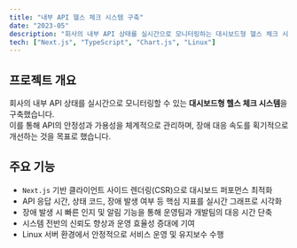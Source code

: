 ```yaml
---
title: "내부 API 헬스 체크 시스템 구축"
date: "2023-05"
description: "회사의 내부 API 상태를 실시간으로 모니터링하는 대시보드형 헬스 체크 시스템 개발"
tech: ["Next.js", "TypeScript", "Chart.js", "Linux"]
---
```


## 프로젝트 개요
회사의 내부 API 상태를 실시간으로 모니터링할 수 있는 **대시보드형 헬스 체크 시스템**을 구축했습니다.  
이를 통해 API의 안정성과 가용성을 체계적으로 관리하며, 장애 대응 속도를 획기적으로 개선하는 것을 목표로 했습니다.

## 주요 기능
- `Next.js` 기반 클라이언트 사이드 렌더링(CSR)으로 대시보드 퍼포먼스 최적화  
- API 응답 시간, 상태 코드, 장애 발생 여부 등 핵심 지표를 실시간 그래프로 시각화  
- 장애 발생 시 빠른 인지 및 알림 기능을 통해 운영팀과 개발팀의 대응 시간 단축  
- 시스템 전반의 신뢰도 향상과 운영 효율성 증대에 기여  
- Linux 서버 환경에서 안정적으로 서비스 운영 및 유지보수 수행
